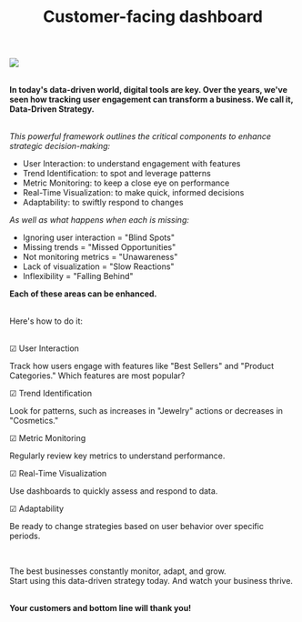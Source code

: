 ﻿---
title: "Customer-facing dashboard"
publishedAt: "2024-10-01"
summary: "In today's data-driven world, digital tools are key. Over the years, we've seen how tracking user engagement can transform a business."
image: "/dashboard.png"
---

<img class="shadow rounded-2xl p-0" src="/dashboard.png" />
<br><br>

**In today's data-driven world, digital tools are key. Over the years, we've seen how tracking user engagement can transform a business. We call it, Data-Driven Strategy.**
<br><br>

*This powerful framework outlines the critical components to enhance strategic decision-making:*

- User Interaction: to understand engagement with features
- Trend Identification: to spot and leverage patterns
- Metric Monitoring: to keep a close eye on performance
- Real-Time Visualization: to make quick, informed decisions
- Adaptability: to swiftly respond to changes

*As well as what happens when each is missing:*

- Ignoring user interaction = "Blind Spots"
- Missing trends = "Missed Opportunities"
- Not monitoring metrics = "Unawareness"
- Lack of visualization = "Slow Reactions"
- Inflexibility = "Falling Behind"

**Each of these areas can be enhanced.**
<br><br>

Here's how to do it:
<br><br>

<div class="flex flex-wrap -mx-4">

<div class="w-full mb-4 px-4 md:w-1/2">

☑ User Interaction

Track how users engage with features like "Best Sellers" and "Product Categories." Which features are most popular?

</div>
<div class="w-full mb-4 px-4 md:w-1/2">

☑ Trend Identification

Look for patterns, such as increases in "Jewelry" actions or decreases in "Cosmetics."

</div>
<div class="w-full mb-4 px-4 md:w-1/2">

☑ Metric Monitoring

Regularly review key metrics to understand performance.

</div>
<div class="w-full mb-4 px-4 md:w-1/2">

☑ Real-Time Visualization

Use dashboards to quickly assess and respond to data.

</div>
<div class="w-full mb-4 px-4 md:w-1/2">

☑ Adaptability

Be ready to change strategies based on user behavior over specific periods.

</div>

</div>
<br>

The best businesses constantly monitor, adapt, and grow.
<br>
Start using this data-driven strategy today.
And watch your business thrive.
<br><br>

**Your customers and bottom line will thank you!**